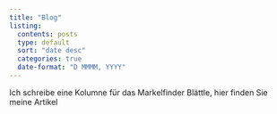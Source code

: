 ```yaml
---
title: "Blog"
listing:
  contents: posts
  type: default
  sort: "date desc"
  categories: true
  date-format: "D MMMM, YYYY"
---
```


Ich schreibe eine Kolumne für das Markelfinder Blättle, hier finden Sie meine Artikel

```{=html}
<!--

Ein Bild einfügen:
 ![My Garden](assets/garden.jpg)
 
# Übersschrift 1
## Übersschrift 2
### Übersschrift 3
 
<span style="color:red;"> Dieser Test ist rot </span> 
<span style="color: red; font-size: 20px;">Dieser Satz ist rot und gross.</span>

\* um nicht cursiv zu machen

**Dieser Text ist fett**
*Dieser Text ist cursiv*
***Fett und cursiv***
~~Durchgestrichen~~
`So sieht der Text wie code aus`

<p style="text-align: justify;">
Dieser Test ist als block
</p>
 
 
-->
```
